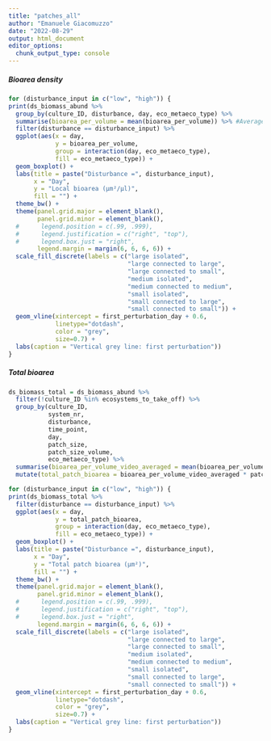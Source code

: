 ```yaml
---
title: "patches_all"
author: "Emanuele Giacomuzzo"
date: "2022-08-29"
output: html_document
editor_options: 
  chunk_output_type: console
---
```


##### Bioarea density

```r
for (disturbance_input in c("low", "high")) {
print(ds_biomass_abund %>%
  group_by(culture_ID, disturbance, day, eco_metaeco_type) %>%
  summarise(bioarea_per_volume = mean(bioarea_per_volume)) %>% #Average across videos
  filter(disturbance == disturbance_input) %>%
  ggplot(aes(x = day,
             y = bioarea_per_volume,
             group = interaction(day, eco_metaeco_type),
             fill = eco_metaeco_type)) +
  geom_boxplot() +
  labs(title = paste("Disturbance =", disturbance_input),
       x = "Day",
       y = "Local bioarea (µm²/µl)",
       fill = "") +
  theme_bw() +
  theme(panel.grid.major = element_blank(),
        panel.grid.minor = element_blank(),
  #      legend.position = c(.99, .999),
  #      legend.justification = c("right", "top"),
  #      legend.box.just = "right",
        legend.margin = margin(6, 6, 6, 6)) +
  scale_fill_discrete(labels = c("large isolated",
                                 "large connected to large",
                                 "large connected to small",
                                 "medium isolated",
                                 "medium connected to medium",
                                 "small isolated",
                                 "small connected to large",
                                 "small connected to small")) +
  geom_vline(xintercept = first_perturbation_day + 0.6,
             linetype="dotdash",
             color = "grey",
             size=0.7) +
  labs(caption = "Vertical grey line: first perturbation"))
}
```

##### Total bioarea

```r
ds_biomass_total = ds_biomass_abund %>%
  filter(!culture_ID %in% ecosystems_to_take_off) %>%
  group_by(culture_ID, 
           system_nr, 
           disturbance, 
           time_point,
           day, 
           patch_size,
           patch_size_volume,
           eco_metaeco_type) %>%
  summarise(bioarea_per_volume_video_averaged = mean(bioarea_per_volume)) %>%
  mutate(total_patch_bioarea = bioarea_per_volume_video_averaged * patch_size_volume)

for (disturbance_input in c("low", "high")) {
print(ds_biomass_total %>%
  filter(disturbance == disturbance_input) %>%
  ggplot(aes(x = day,
             y = total_patch_bioarea,
             group = interaction(day, eco_metaeco_type),
             fill = eco_metaeco_type)) +
  geom_boxplot() +
  labs(title = paste("Disturbance =", disturbance_input),
       x = "Day",
       y = "Total patch bioarea (µm²)",
       fill = "") +
  theme_bw() +
  theme(panel.grid.major = element_blank(),
        panel.grid.minor = element_blank(),
  #      legend.position = c(.99, .999),
  #      legend.justification = c("right", "top"),
  #      legend.box.just = "right",
        legend.margin = margin(6, 6, 6, 6)) +
  scale_fill_discrete(labels = c("large isolated",
                                 "large connected to large",
                                 "large connected to small",
                                 "medium isolated",
                                 "medium connected to medium",
                                 "small isolated",
                                 "small connected to large",
                                 "small connected to small")) +
  geom_vline(xintercept = first_perturbation_day + 0.6,
             linetype="dotdash",
             color = "grey",
             size=0.7) +
  labs(caption = "Vertical grey line: first perturbation"))
}
```
